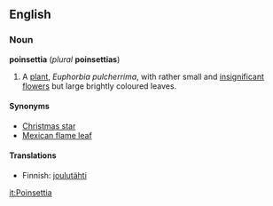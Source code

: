 ==English==
===Noun===
'''poinsettia''' (''plural'' '''poinsettias''')
{{wikipedia}}
# A [[plant]], ''Euphorbia pulcherrima'', with rather small and [[insignificant]] [[flower]]s but large brightly coloured leaves.

====Synonyms====
*[[Christmas star]]
*[[Mexican flame leaf]]

====Translations====
*Finnish: [[joulutähti]]

[[it:Poinsettia]]